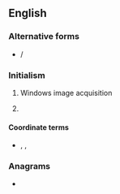 {{also|wia}}
==English==

===Alternative forms===
* {{sense|[[wounded-in-action]]}} {{l|en|W.I.A.}} / {{l|en|W. I. A.}}

===Initialism===
{{rfc-header|Initialism}}
{{head|en|initialism}}

# {{lb|en|computing}} Windows image acquisition
# {{lb|en|military|_|fiction}} {{initialism of|en|[[wounded]]-[[in]]-[[action]]}}

====Coordinate terms====
* {{sense|[[wounded in action]]}} {{l|en|KIA|gloss=killed in action}} , {{l|en|MIA|gloss=missing in action}} , {{l|en|LIA|gloss=lost in action}}

===Anagrams===
* {{anagrams|en|a=aiw|IAW|WAI|wai}}